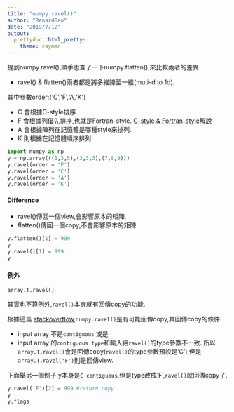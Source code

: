```yaml
---
title: "numpy.ravel()"
author: "RenardBao"
date: "2019/7/12"
output: 
  prettydoc::html_pretty:
    theme: cayman 
---
```

提到numpy.ravel(),順手也查了一下numpy.flatten(),來比較兩者的差異.

* ravel() & flatten()兩者都是將多維降至一維(muti-d to 1d).

其中參數order:{'C','F','A','K'}

* C 會根據C-style排序.  
* F 會根據列優先排序,也就是Fortran-style. [C-style & Fortran-style解說](https://renardbao.github.io/pynote/numpy/contiguous_type/contiguous_type.html)
* A 會根據陣列在記憶體是哪種style來排列.
* K 則根據在記憶體順序排列.



```python
import numpy as np
y = np.array(((1,3,5),(3,3,3),(7,8,9)))
y.ravel(order = 'F')
y.ravel(order = 'C')
y.ravel(order = 'A')
y.ravel(order = 'K')

```


#### Difference

* ravel()傳回一個view,會影響原本的矩陣.
* flatten()傳回一個copy,不會影響原本的矩陣.

```python
y.flatten()[1] = 999
y
y.ravel()[1] = 999
y
```

#### 例外

`array.T.ravel()`

其實也不算例外,`ravel()`本身就有回傳copy的功能.

根據這篇 [stackoverflow](https://stackoverflow.com/questions/54166169/a-transpose-ravel0-x-cannot-change-value-of-original-array-in-numpy),`numpy.ravel()`是有可能回傳copy,其回傳copy的條件:  

* input array 不是`contiguous` 或是    
* input array 的`contiguous type`和輸入給`ravel()`的type參數不一致. 
所以`array.T.ravel()`會是回傳copy(`ravel()`的type參數預設是'C'),但是`array.T.ravel('F')`則是回傳view.

下面舉另一個例子,y本身是`C contiguous`,但是type改成'F',`ravel()`就回傳copy了.

```python
y.ravel('F')[2] = 999 #return copy
y
y.flags
```




